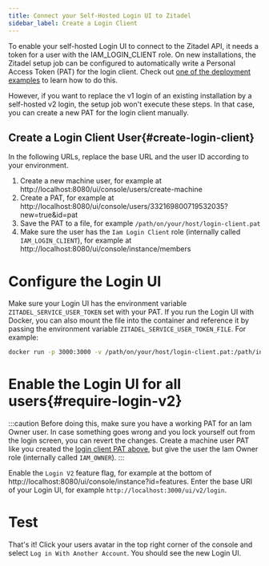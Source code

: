 ```yaml
---
title: Connect your Self-Hosted Login UI to Zitadel
sidebar_label: Create a Login Client
---
```


To enable your self-hosted Login UI to connect to the Zitadel API, it needs a token for a user with the IAM_LOGIN_CLIENT role.
On new installations, the Zitadel setup job can be configured to automatically write a Personal Access Token (PAT) for the login client.
Check out [one of the deployment examples](https://zitadel.com/docs/self-hosting/deploy/overview) to learn how to do this.

However, if you want to replace the v1 login of an existing installation by a self-hosted v2 login, the setup job won't execute these steps.
In that case, you can create a new PAT for the login client manually.

## Create a Login Client User{#create-login-client}

In the following URLs, replace the base URL and the user ID according to your environment.

1. Create a new machine user, for example at http://localhost:8080/ui/console/users/create-machine
2. Create a PAT, for example at http://localhost:8080/ui/console/users/332169800719532035?new=true&id=pat
3. Save the PAT to a file, for example `/path/on/your/host/login-client.pat`
4. Make sure the user has the `Iam Login Client` role (internally called `IAM_LOGIN_CLIENT`), for example at http://localhost:8080/ui/console/instance/members

# Configure the Login UI

Make sure your Login UI has the environment variable `ZITADEL_SERVICE_USER_TOKEN` set with your PAT.
If you run the Login UI with Docker, you can also mount the file into the container and reference it by passing the environment variable `ZITADEL_SERVICE_USER_TOKEN_FILE`.
For example:

```bash
docker run -p 3000:3000 -v /path/on/your/host/login-client.pat:/path/in/container/login-client.pat:ro -e ZITADEL_SERVICE_USER_TOKEN_FILE=/path/in/container/login-client.pat ghcr.io/zitadel/zitadel-login:latest
```

# Enable the Login UI for all users{#require-login-v2}

:::caution
Before doing this, make sure you have a working PAT for an Iam Owner user.
In case something goes wrong and you lock yourself out from the login screen, you can revert the changes.
Create a machine user PAT like you created the [login client PAT above](#create-login-client), but give the user the Iam Owner role (internally called `IAM_OWNER`).
:::

Enable the `Login V2` feature flag, for example at the bottom of http://localhost:8080/ui/console/instance?id=features.
Enter the base URI of your Login UI, for example `http://localhost:3000/ui/v2/login`.

# Test

That's it!
Click your users avatar in the top right corner of the console and select `Log in With Another Account`.
You should see the new Login UI.
